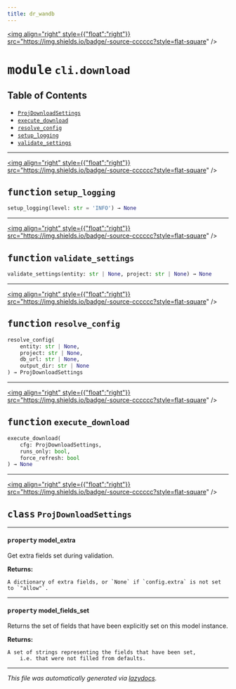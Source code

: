 ```yaml
---
title: dr_wandb
---
```


<a href="https://github.com/drothermel/dr_wandb/blob/main/src/dr_wandb/cli/download.py"><img align="right" style={{"float":"right"}} src="https://img.shields.io/badge/-source-cccccc?style=flat-square" /></a>

# <kbd>module</kbd> `cli.download`



## Table of Contents
- [`ProjDownloadSettings`](./dr_wandb.cli.download#class-projdownloadsettings)
- [`execute_download`](./dr_wandb.cli.download#function-execute-download)
- [`resolve_config`](./dr_wandb.cli.download#function-resolve-config)
- [`setup_logging`](./dr_wandb.cli.download#function-setup-logging)
- [`validate_settings`](./dr_wandb.cli.download#function-validate-settings)



---

<a href="https://github.com/drothermel/dr_wandb/blob/main/src/dr_wandb/cli/download.py#L21"><img align="right" style={{"float":"right"}} src="https://img.shields.io/badge/-source-cccccc?style=flat-square" /></a>

## <kbd>function</kbd> `setup_logging`

```python
setup_logging(level: str = 'INFO') → None
```





---

<a href="https://github.com/drothermel/dr_wandb/blob/main/src/dr_wandb/cli/download.py#L29"><img align="right" style={{"float":"right"}} src="https://img.shields.io/badge/-source-cccccc?style=flat-square" /></a>

## <kbd>function</kbd> `validate_settings`

```python
validate_settings(entity: str | None, project: str | None) → None
```





---

<a href="https://github.com/drothermel/dr_wandb/blob/main/src/dr_wandb/cli/download.py#L40"><img align="right" style={{"float":"right"}} src="https://img.shields.io/badge/-source-cccccc?style=flat-square" /></a>

## <kbd>function</kbd> `resolve_config`

```python
resolve_config(
    entity: str | None,
    project: str | None,
    db_url: str | None,
    output_dir: str | None
) → ProjDownloadSettings
```





---

<a href="https://github.com/drothermel/dr_wandb/blob/main/src/dr_wandb/cli/download.py#L61"><img align="right" style={{"float":"right"}} src="https://img.shields.io/badge/-source-cccccc?style=flat-square" /></a>

## <kbd>function</kbd> `execute_download`

```python
execute_download(
    cfg: ProjDownloadSettings,
    runs_only: bool,
    force_refresh: bool
) → None
```





---

<a href="https://github.com/drothermel/dr_wandb/blob/main/src/dr_wandb/cli/download.py#L11"><img align="right" style={{"float":"right"}} src="https://img.shields.io/badge/-source-cccccc?style=flat-square" /></a>

## <kbd>class</kbd> `ProjDownloadSettings`




---

#### <kbd>property</kbd> model_extra

Get extra fields set during validation.


**Returns:**

    A dictionary of extra fields, or `None` if `config.extra` is not set to `"allow"`.


---

#### <kbd>property</kbd> model_fields_set

Returns the set of fields that have been explicitly set on this model instance.


**Returns:**

    A set of strings representing the fields that have been set,
        i.e. that were not filled from defaults.







---

_This file was automatically generated via [lazydocs](https://github.com/ml-tooling/lazydocs)._
